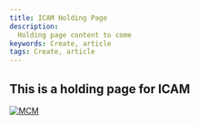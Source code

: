 ---
title: ICAM Holding Page
description:
  Holding page content to come
keywords: Create, article
tags: Create, article
---

[//]: # (Change the name and date parameters in the following line for it to appear correctly on the site)

<ArticleDetails name="Mark Leftwich" lastUpdated="2020-08-11" readTimeMinutes="1" />

## This is a holding page for ICAM



[![MCM](../../../images/SWAT_Header.gif)](https://ibmintegration.github.io/cp4mcm-swat-kb/)


